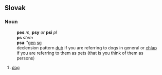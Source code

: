 ==Slovak==
===Noun===
:'''pes''' ''m'', '''psy''' ''or'' '''psi''' ''pl''
:'''ps''' ''stem''
:'''psa''' ''[[genitive|gen]] [[singular|sg]]
:declension pattern [[Slovak declension pattern dub|dub]] if you are referring to dogs in general or [[Slovak declension pattern chlap|chlap]] if you are referring to them as pets (that is you think of them as persons)
# [[dog]]